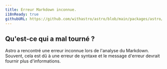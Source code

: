 ```yaml
---
title: Erreur Markdown inconnue.
i18nReady: true
githubURL: https://github.com/withastro/astro/blob/main/packages/astro/src/core/errors/errors-data.ts
---
```


## Qu'est-ce qui a mal tourné ?
Astro a rencontré une erreur inconnue lors de l'analyse du Markdown. Souvent, cela est dû à une erreur de syntaxe et le message d'erreur devrait fournir plus d'informations.
